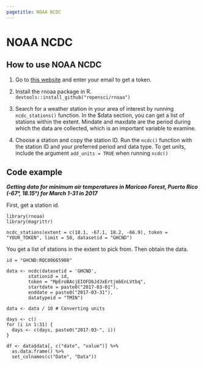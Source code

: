 ```yaml
---
pagetitle: NOAA NCDC
---
```


# NOAA NCDC

## How to use NOAA NCDC

1. Go to [this website](https://www.ncdc.noaa.gov/cdo-web/token) and enter your email to get a token.

2. Install the rnoaa package in R. `devtools::install_github("ropensci/rnoaa")`

3. Search for a weather station in your area of interest by running `ncdc_stations()` function. In the $data section, you can get a list of stations within the extent. Mindate and maxdate are the period during which the data are collected, which is an important variable to examine.

4. Choose a station and copy the station ID. Run the `ncdc()` function with the station ID and your preferred period and data type. To get units, include the argument `add_units = TRUE` when running `ncdc()`


## Code example

***Getting data for minimum air temperatures in Maricao Forest, Puerto Rico (-67°, 18.15°) for March 1-31 in 2017***


First, get a station id.
```
library(rnoaa)
library(magrittr)

ncdc_stations(extent = c(18.1, -67.1, 18.2, -66.9), token = "YOUR_TOKEN", limit = 50, datasetid = "GHCND")
```
You get a list of stations in the extent to pick from.
Then obtain the data.

```
id = "GHCND:RQC00665908"

data <- ncdc(datasetid = 'GHCND',
        stationid = id,
        token = "MpEroBAcjEIOFDbJdJxErtjmbEnLVtbq",
        startdate = paste0("2017-03-01"),
        enddate = paste0("2017-03-31"),
        datatypeid = "TMIN")

data <- data / 10 # Converting units

days <- c()
for (i in 1:31) {
  days <- c(days, paste0("2017-03-", i))
}

df <- data$data[, c("date", "value")] %>%
  as.data.frame() %>%
  set_colnames(c("Date", "Data"))

```
